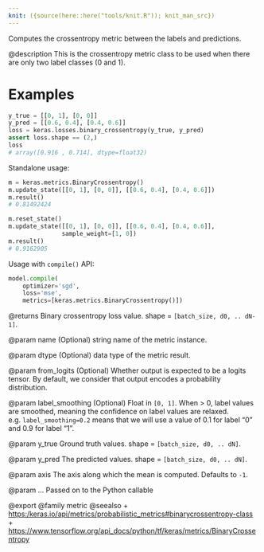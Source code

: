 ```yaml
---
knit: ({source(here::here("tools/knit.R")); knit_man_src})
---
```

Computes the crossentropy metric between the labels and predictions.

@description
This is the crossentropy metric class to be used when there are only two
label classes (0 and 1).

# Examples
```python
y_true = [[0, 1], [0, 0]]
y_pred = [[0.6, 0.4], [0.4, 0.6]]
loss = keras.losses.binary_crossentropy(y_true, y_pred)
assert loss.shape == (2,)
loss
# array([0.916 , 0.714], dtype=float32)
```
Standalone usage:

```python
m = keras.metrics.BinaryCrossentropy()
m.update_state([[0, 1], [0, 0]], [[0.6, 0.4], [0.4, 0.6]])
m.result()
# 0.81492424
```

```python
m.reset_state()
m.update_state([[0, 1], [0, 0]], [[0.6, 0.4], [0.4, 0.6]],
               sample_weight=[1, 0])
m.result()
# 0.9162905
```

Usage with `compile()` API:

```python
model.compile(
    optimizer='sgd',
    loss='mse',
    metrics=[keras.metrics.BinaryCrossentropy()])
```

@returns
Binary crossentropy loss value. shape = `[batch_size, d0, .. dN-1]`.

@param name
(Optional) string name of the metric instance.

@param dtype
(Optional) data type of the metric result.

@param from_logits
(Optional) Whether output is expected
to be a logits tensor. By default, we consider
that output encodes a probability distribution.

@param label_smoothing
(Optional) Float in `[0, 1]`.
When > 0, label values are smoothed,
meaning the confidence on label values are relaxed.
e.g. `label_smoothing=0.2` means that we will use
a value of 0.1 for label "0" and 0.9 for label "1".

@param y_true
Ground truth values. shape = `[batch_size, d0, .. dN]`.

@param y_pred
The predicted values. shape = `[batch_size, d0, .. dN]`.

@param axis
The axis along which the mean is computed. Defaults to `-1`.

@param ...
Passed on to the Python callable

@export
@family metric
@seealso
+ <https:/keras.io/api/metrics/probabilistic_metrics#binarycrossentropy-class>
+ <https://www.tensorflow.org/api_docs/python/tf/keras/metrics/BinaryCrossentropy>
